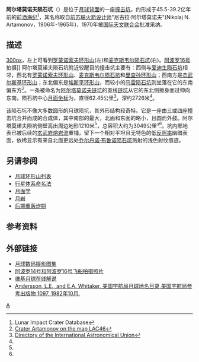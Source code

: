 {{lunar crater data|
 image=Artamonov_crater.jpg|260px|
 caption=[[阿波罗16号|阿波罗16号]]测绘相机拍摄的斜视图 (面朝西北)|
 latitude=25.44|
 N_or_S=N|
 longitude=103.79|
 E_or_W=E|
 diameter=62.45公里|
 depth=2726米|
 colong=257|
 eponym=尼古拉·阿尔塔莫诺夫
}}
'''阿尔塔莫诺夫陨石坑'''（{{lang-la|Artamonov}}）是位于[[月球背面|月球背面]]的一座[[撞击坑|撞击坑]]，约形成于45.5-39.2亿年前的[[前酒海纪|前酒海纪]]<ref name=LICD>Lunar Impact Crater Database</ref>，其名称取自[[前苏联|前苏联]][[火箭|火箭]][[设计师|设计师]]"尼古拉·阿尔塔莫诺夫"(Nikolaj N. Artamonov，1906年-1965年)，1970年被[[国际天文联合会|国际天文联合会]]批准采纳。

==描述==
[[image:AS16-122-19575.jpg|300px]]，左上可看到[[罗蒙诺索夫环形山|罗蒙诺索夫环形山]](左)和[[麦克斯韦尔陨石坑|麦克斯韦尔陨石坑]](右)。[[阿波罗16号|阿波罗16号]]拍摄]]
阿尔塔莫诺夫陨石坑附近较醒目的撞击坑主要有：西侧与[[爱迪生陨石坑|爱迪生陨石坑]]相邻，西北有[[罗蒙诺索夫环形山|罗蒙诺索夫环形山]]、[[麦克斯韦尔陨石坑|麦克斯韦尔陨石坑]]和[[里查孙环形山|里查孙环形山]]；西南方是[[杰武尔斯基环形山|杰武尔斯基环形山]]；东北偏东是[[埃斯平环形山|埃斯平环形山]]，而较小的[[马雷陨石坑|马雷陨石坑]]则坐落在它的东南偏东方<ref>[http://planetarynames.wr.usgs.gov/images/Lunar/lac_46_lo.pdf Crater Artamonov on the map LAC46]</ref>。一条被命名为[[阿尔塔莫诺夫链坑|阿尔塔莫诺夫链坑]]的直线[[链坑|链坑]]从它的东北侧擦身而过伸向东南。陨石坑中心[[月面坐标|月面坐标]]为{{Coord|25.44|N|103.79|E|globe:Moon|nogoogle=1|noosm=1}}，直径62.45公里<ref name="IAU">[http://planetarynames.wr.usgs.gov/Feature/398 Directory of the International Astronomical Union]</ref>，深约2726米<ref name="LICD"/>。

该陨石坑不像大多数圆形的月球陨坑，其外形结构较奇特。它是一座由三或四座撞击坑合并而成的合成体，其中南部的最大，北面和东面的略小，且圆而外鼓。阿尔塔莫诺夫陨坑侧壁高出周边地形1210米<ref name="LICD"/>，总容积大约为3049公里³<ref name="LICD"/>。坑内部地表已被后续的[[玄武岩|玄武岩]][[熔岩流|熔岩流]]重铺，留下一个相对平坦且无特色的低[[反照率|反照率]]幽暗表面，依稀显示有来自北面更远处[[布鲁诺_(坑)|乔尔丹诺·布鲁诺陨石坑]]溅射的浅色射纹痕迹。{{clear}}

==另请参阅==
* [[月球环形山列表|月球环形山列表]]
* [[行星体系命名法|行星体系命名法]]
* [[月面学|月面学]]
* [[月岩|月岩]]
* [[后期重轰炸期|后期重轰炸期]]

==参考资料==
{{reflist}}

==外部链接==
* [http://www.lpi.usra.edu/resources/lunar_orbiter/bin/srch_nam.shtml?Artamonov%7C0 月球数码摄影图集]
* [http://www.lpi.usra.edu/resources/apollo/search/feature/?feature=Artamonov 阿波罗14号和阿波罗16号飞船拍摄照片]
* [http://the-moon.wikispaces.com/Artamonov 维基月球在线解说]
* [http://planet4589.org/astro/lunar/RP-1097.pdf Andersson, L.E., and E.A. Whitaker, 美国宇航局月球地名目录,美国宇航局参考出版物 1097, 1982年10月.] {{Wayback|url=http://planet4589.org/astro/lunar/RP-1097.pdf |date=20141006125838 }}

[[Category:月球环形山|A]]
{{月球环形山 (A-B)}}